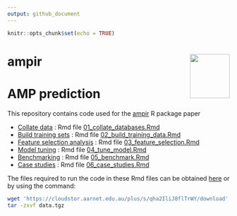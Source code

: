 ```yaml
---
output: github_document
---
```


```r
knitr::opts_chunk$set(echo = TRUE)
```

# ampir <a href='https://github.com/Legana/ampir'><img src="figures/ampir_hex.png" width="90" align="right" height="100" /></a>

# AMP prediction

This repository contains code used for the [ampir](https://github.com/Legana/ampir) R package paper 

- [Collate data](01_collate_databases.md) : Rmd file [01_collate_databases.Rmd](01_collate_databases.Rmd)
- [Build training sets](02_build_training_data.md) : Rmd file [02_build_training_data.Rmd](02_build_training_data.Rmd)
- [Feature selection analysis](03_feature_selection.md) : Rmd file [03_feature_selection.Rmd](03_feature_selection.Rmd)
- [Model tuning](04_tune_model.md) : Rmd file [04_tune_model.Rmd](04_tune_model.Rmd)
- [Benchmarking](05_benchmark.md) : Rmd file [05_benchmark.Rmd](05_benchmark.Rmd)
- [Case studies](06_case_studies.md) : Rmd file [06_case_studies.Rmd](06_case_studies.Rmd)

The files required to run the code in these Rmd files can be obtained [here](https://cloudstor.aarnet.edu.au/plus/s/qha2IliJ8flTrWY) or by using the command:


```bash
wget 'https://cloudstor.aarnet.edu.au/plus/s/qha2IliJ8flTrWY/download' -O data.tgz
tar -zxvf data.tgz 
```



